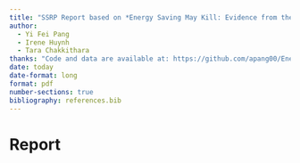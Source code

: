 ```yaml
---
title: "SSRP Report based on *Energy Saving May Kill: Evidence from the Fukushima Nuclear Accident* by He and Tanaka (2019)"
author:
  - Yi Fei Pang
  - Irene Huynh
  - Tara Chakkithara
thanks: "Code and data are available at: https://github.com/apang00/Energy-Policy.git"
date: today
date-format: long
format: pdf
number-sections: true
bibliography: references.bib
---
```


# Report


